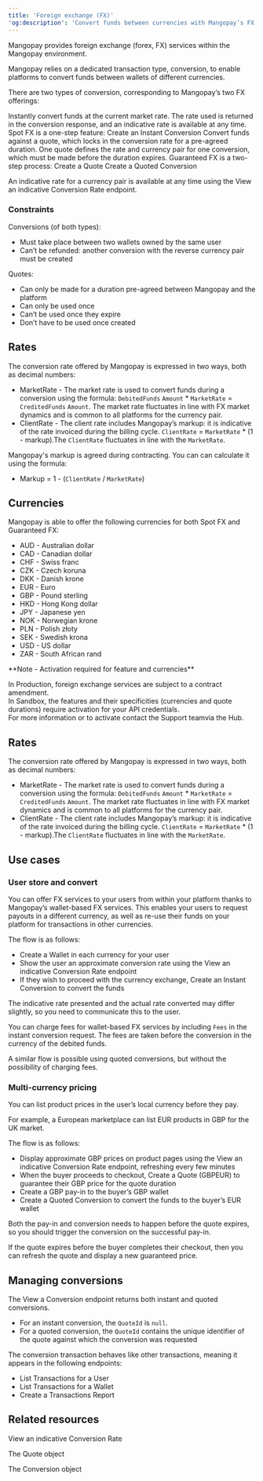 ```yaml
---
title: 'Foreign exchange (FX)'  
'og:description': 'Convert funds between currencies with Mangopay’s FX features, facilitating cross-border transactions for your users as well as your platform’s cashflow management.'  
---
```

  
  

Mangopay provides foreign exchange (forex, FX) services within the Mangopay environment.  

Mangopay relies on a dedicated transaction type, conversion, to enable platforms to convert funds between wallets of different currencies.  

There are two types of conversion, corresponding to Mangopay’s two FX offerings: 

<CardGroup cols={2}>  
<Card title="Instant conversion - Spot FX">  
 Instantly convert funds at the current market rate. The rate used is returned in the conversion response, and an indicative rate is available at any time.  
 Spot FX is a one-step feature:  
 Create an Instant Conversion  
</Card>  
<Card title="Quoted conversion - Guaranteed FX">  
 Convert funds against a quote, which locks in the conversion rate for a pre-agreed duration. One quote defines the rate and currency pair for one conversion, which must be made before the duration expires.  
 Guaranteed FX is a two-step process:  
 Create a Quote  
 Create a Quoted Conversion  
</Card>  
</CardGroup>  

An indicative rate for a currency pair is available at any time using the View an indicative Conversion Rate endpoint.  

### Constraints  

Conversions (of both types):  
- Must take place between two wallets owned by the same user  
- Can’t be refunded: another conversion with the reverse currency pair must be created  

Quotes:  
- Can only be made for a duration pre-agreed between Mangopay and the platform  
- Can only be used once  
- Can’t be used once they expire  
- Don’t have to be used once created  

## Rates  

The conversion rate offered by Mangopay is expressed in two ways, both as decimal numbers:  
- MarketRate - The market rate is used to convert funds during a conversion using the formula: `DebitedFunds` `Amount` * `MarketRate` = `CreditedFunds` `Amount`. The market rate fluctuates in line with FX market dynamics and is common to all platforms for the currency pair.  
- ClientRate - The client rate includes Mangopay’s markup: it is indicative of the rate invoiced during the billing cycle. `ClientRate` = `MarketRate` * (1 - markup).The `ClientRate` fluctuates in line with the `MarketRate`.  

Mangopay's markup is agreed during contracting. You can can calculate it using the formula:  
- Markup = 1 - (`ClientRate` / `MarketRate`)  

## Currencies  

Mangopay is able to offer the following currencies for both Spot FX and Guaranteed FX:  
- AUD - Australian dollar  
- CAD - Canadian dollar  
- CHF - Swiss franc  
- CZK - Czech koruna  
- DKK - Danish krone  
- EUR - Euro  
- GBP - Pound sterling  
- HKD - Hong Kong dollar  
- JPY - Japanese yen  
- NOK - Norwegian krone  
- PLN - Polish złoty  
- SEK - Swedish krona  
- USD - US dollar  
- ZAR - South African rand  

<Note>  
**Note - Activation required for feature and currencies** 
  
In Production, foreign exchange services are subject to a contract amendment.   
In Sandbox, the features and their specificities (currencies and quote durations) require activation for your API credentials.  
For more information or to activate contact the Support teamvia the Hub.  
</Note>  

## Rates  

The conversion rate offered by Mangopay is expressed in two ways, both as decimal numbers:  
- MarketRate - The market rate is used to convert funds during a conversion using the formula: `DebitedFunds` `Amount` * `MarketRate` = `CreditedFunds` `Amount`. The market rate fluctuates in line with FX market dynamics and is common to all platforms for the currency pair.  
- ClientRate - The client rate includes Mangopay’s markup: it is indicative of the rate invoiced during the billing cycle. `ClientRate` = `MarketRate` * (1 - markup).The `ClientRate` fluctuates in line with the `MarketRate`.  

## Use cases  

### User store and convert  

You can offer FX services to your users from within your platform thanks to Mangopay’s wallet-based FX services. This enables your users to request payouts in a different currency, as well as re-use their funds on your platform for transactions in other currencies.  

The flow is as follows:  
- Create a Wallet in each currency for your user  
- Show the user an approximate conversion rate using the View an indicative Conversion Rate endpoint  
- If they wish to proceed with the currency exchange, Create an Instant Conversion to convert the funds  

The indicative rate presented and the actual rate converted may differ slightly, so you need to communicate this to the user.  

You can charge fees for wallet-based FX services by including `Fees` in the instant conversion request. The fees are taken before the conversion in the currency of the debited funds.  

A similar flow is possible using quoted conversions, but without the possibility of charging fees.  

### Multi-currency pricing  

You can list product prices in the user’s local currency before they pay.  

For example, a European marketplace can list EUR products in GBP for the UK market.  

The flow is as follows:  
- Display approximate GBP prices on product pages using the View an indicative Conversion Rate endpoint, refreshing every few minutes  
- When the buyer proceeds to checkout, Create a Quote (GBPEUR) to guarantee their GBP price for the quote duration  
- Create a GBP pay-in to the buyer’s GBP wallet  
- Create a Quoted Conversion to convert the funds to the buyer’s EUR wallet  

Both the pay-in and conversion needs to happen before the quote expires, so you should trigger the conversion on the successful pay-in.  

If the quote expires before the buyer completes their checkout, then you can refresh the quote and display a new guaranteed price.  

## Managing conversions  

The View a Conversion endpoint returns both instant and quoted conversions.  
- For an instant conversion, the `QuoteId` is `null`.  
- For a quoted conversion, the `QuoteId` contains the unique identifier of the quote against which the conversion was requested  

The conversion transaction behaves like other transactions, meaning it appears in the following endpoints:  
- List Transactions for a User  
- List Transactions for a Wallet  
- Create a Transactions Report  

## Related resources  

<Card title="Endpoints">View an indicative Conversion Rate</Card>  

<Card title="Endpoints">The Quote object</Card>  

<Card title="Endpoints">The Conversion object</Card>